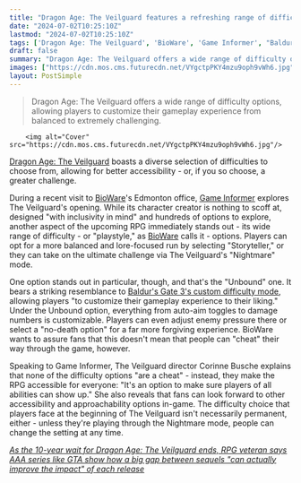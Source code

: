 ```yaml
---
title: "Dragon Age: The Veilguard features a refreshing range of difficulty options for RPG 'players of all abilities' - and no, none of them 'are a cheat'"
date: "2024-07-02T10:25:10Z"
lastmod: "2024-07-02T10:25:10Z"
tags: ['Dragon Age: The Veilguard', 'BioWare', 'Game Informer', "Baldur's Gate 3"]
draft: false
summary: "Dragon Age: The Veilguard offers a wide range of difficulty options, allowing players to customize their gameplay experience from balanced to extremely challenging."
images: ["https://cdn.mos.cms.futurecdn.net/VYgctpPKY4mzu9oph9vWh6.jpg"]
layout: PostSimple
---
```

> Dragon Age: The Veilguard offers a wide range of difficulty options, allowing players to customize their gameplay experience from balanced to extremely challenging.


        <img alt="Cover" src="https://cdn.mos.cms.futurecdn.net/VYgctpPKY4mzu9oph9vWh6.jpg"/>
        
[<u>Dragon Age: The Veilguard</u>](https://www.gamesradar.com/dragon-age-4-confirmed-release-date-solas-wishlist-news/) boasts a diverse selection of difficulties to choose from, allowing for better accessibility - or, if you so choose, a greater challenge.

During a recent visit to [<u>BioWare</u>](https://www.gamesradar.com/tag/bioware/)'s Edmonton office, [<u>Game Informer</u>](https://www.gameinformer.com/exclusive/2024/07/01/a-look-at-dragon-age-the-veilguards-difficulty-options-and-gameplay) explores The Veilguard's opening. While its character creator is nothing to scoff at, designed "with inclusivity in mind" and hundreds of options to explore, another aspect of the upcoming RPG immediately stands out - its wide range of difficulty - or "playstyle," as [BioWare](https://www.gamesradar.com/tag/bioware/) calls it - options. Players can opt for a more balanced and lore-focused run by selecting "Storyteller," or they can take on the ultimate challenge via The Veilguard's "Nightmare" mode.

One option stands out in particular, though, and that's the "Unbound" one. It bears a striking resemblance to [<u>Baldur's Gate 3's custom difficulty mode</u>](https://www.gamesradar.com/baldurs-gate-3s-new-custom-difficulty-mode-lets-you-make-the-rpg-as-easy-as-you-want-or-you-can-have-a-more-realistic-dandd-experience/), allowing players "to customize their gameplay experience to their liking." Under the Unbound option, everything from auto-aim toggles to damage numbers is customizable. Players can even adjust enemy pressure there or select a "no-death option" for a far more forgiving experience. BioWare wants to assure fans that this doesn't mean that people can "cheat" their way through the game, however.

Speaking to Game Informer, The Veilguard director Corinne Busche explains that none of the difficulty options "are a cheat" - instead, they make the RPG accessible for everyone: "It's an option to make sure players of all abilities can show up." She also reveals that fans can look forward to other accessibility and approachability options in-game. The difficulty choice that players face at the beginning of The Veilguard isn't necessarily permanent, either - unless they're playing through the Nightmare mode, people can change the setting at any time.

[<u><em>As the 10-year wait for Dragon Age: The Veilguard ends, RPG veteran says AAA series like GTA show how a big gap between sequels "can actually improve the impact" of each release</em></u>](https://www.gamesradar.com/games/dragon-age/as-the-10-year-wait-for-dragon-age-the-veilguard-ends-rpg-veteran-says-aaa-series-like-gta-show-how-a-big-gap-between-sequels-can-actually-improve-the-impact-of-each-release/)
        